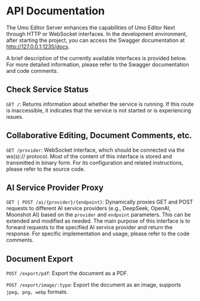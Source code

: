 # API Documentation

The Umo Editor Server enhances the capabilities of Umo Editor Next through HTTP or WebSocket interfaces. In the development environment, after starting the project, you can access the Swagger documentation at http://127.0.0.1:1235/docs.

A brief description of the currently available interfaces is provided below. For more detailed information, please refer to the Swagger documentation and code comments.

## Check Service Status

`GET /`: Returns information about whether the service is running. If this route is inaccessible, it indicates that the service is not started or is experiencing issues.

## Collaborative Editing, Document Comments, etc.

`GET /provider`: WebSocket interface, which should be connected via the ws(s):// protocol. Most of the content of this interface is stored and transmitted in binary form. For its configuration and related instructions, please refer to the source code.

## AI Service Provider Proxy
`GET | POST /ai/{provider}/{endpoint}`: Dynamically proxies GET and POST requests to different AI service providers (e.g., DeepSeek, OpenAI, Moonshot AI) based on the `provider` and `endpoint` parameters. This can be extended and modified as needed. The main purpose of this interface is to forward requests to the specified AI service provider and return the response. For specific implementation and usage, please refer to the code comments.


## Document Export

`POST /export/pdf`: Export the document as a PDF.

`POST /export/image/:type`: Export the document as an image, supports `jpeg`、`png`、`webp` formats.
